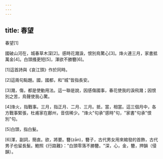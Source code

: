 ```yaml
---
---
---
```

title: 春望
---




春望[1]

國破山河在，城春草木深[2]。感時花濺淚，恨別鳥驚心[3]。烽火連三月，家書抵萬金[4]。白頭搔更短[5]，渾欲不勝簪[6]。

[1]這首詩與《哀江頭》作於同時。

[2]這兩句點題。國，國都，和"城"皆指長安。

[3]濺，傷，都是使動用法。這一聯是說，因感傷國事，春花使我的淚飛濺；因恨別之苦，鳥聲使我心驚。

[4]烽火，指戰事。三月，指正月、二月、三月。抵，當，相當。這三個月中，各方戰事緊張，杜甫家在鄜州，音信稀少。"烽火"句承"感時"句，"家書"句承"恨別"句。

[5]白頭，指白髮。

[6]渾，副詞，簡直。欲，將要。簪(zān)，簪子，古代男女用來綰發的首飾，古代男子也留長髮。鮑照《行路難》："白頭零落不勝簪。"深，心，金，簪，押韻（侵韻）。